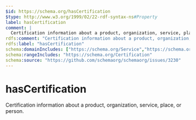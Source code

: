 ```yaml
---
$id: https://schema.org/hasCertification
$type: http://www.w3.org/1999/02/22-rdf-syntax-ns#Property
label: hasCertification
comment: |
  Certification information about a product, organization, service, place, or person.
rdfs:comment: "Certification information about a product, organization, service, place, or person."
rdfs:label: "hasCertification"
schema:domainIncludes: ["https://schema.org/Service","https://schema.org/Person","https://schema.org/Place","https://schema.org/Product","https://schema.org/Organization"]
schema:rangeIncludes: "https://schema.org/Certification"
schema:source: "https://github.com/schemaorg/schemaorg/issues/3230"
---
```


# hasCertification

Certification information about a product, organization, service, place, or person.

